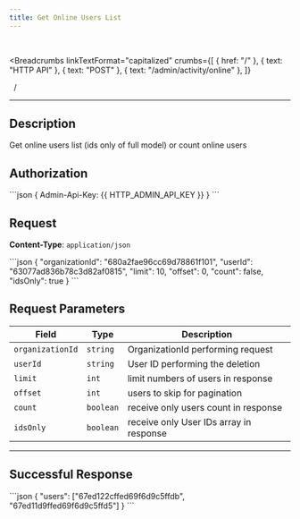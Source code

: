 ```yaml
---
title: Get Online Users List
---
```


<br />



<Breadcrumbs
  linkTextFormat="capitalized"
  crumbs={[
    { href: "/" },
    { text: "HTTP API" },
    { text: "POST" },
    { text: "/admin/activity/online" },
  ]}
>
  <Icon slot="index" name="seti:powershell" />
  <span slot="separator">&nbsp;&nbsp;/&nbsp;</span>
</Breadcrumbs>

---


## Description

> <Badge text="POST" variant="caution" size="large" />
> <Badge text="/admin/activity/onlinee" size="large" />

Get online users list (ids only of full model) or count online users

## Authorization

<Tabs>
  <TabItem label="Header">
    ```json 
    { Admin-Api-Key: {{ HTTP_ADMIN_API_KEY }} }
    ```
  </TabItem>
</Tabs>

## Request

**Content-Type**: `application/json`

<Tabs>
  <TabItem label="Request">
```json
{
  "organizationId": "680a2fae96cc69d78861f101",
  "userId": "63077ad836b78c3d82af0815",
  "limit": 10,
  "offset": 0,
  "count": false,
  "idsOnly": true
}
```
  </TabItem>  
</Tabs>

## Request Parameters

| Field            | Type      | Description                             |
| ---------------- | --------- | --------------------------------------- |
| `organizationId` | `string`  | OrganizationId performing request       |
| `userId`         | `string`  | User ID performing the deletion         |
| `limit`          | `int`     | limit numbers of users in response      |
| `offset`         | `int`     | users to skip for pagination            |
| `count`          | `boolean` | receive only users count in response    |
| `idsOnly`        | `boolean` | receive only User IDs array in response |

---

## Successful Response

<Tabs>
  <TabItem label="Response">
```json
{
  "users": ["67ed122cffed69f6d9c5ffdb", "67ed11d9ffed69f6d9c5ffd5"]
}
```
  </TabItem>  
</Tabs>

<script
  src="https://giscus.app/client.js"
  data-repo="SAMA-Communications/sama-server"
  data-repo-id="R_kgDOIBiYjA"
  data-category-id="DIC_kwDOIBiYjM4CuYYL"
  data-mapping="pathname"
  data-strict="0"
  data-reactions-enabled="1"
  data-emit-metadata="0"
  data-input-position="top"
  data-theme="transparent_dark"
  data-lang="en"
  data-loading="lazy"
  crossorigin="anonymous"
  async
></script>
